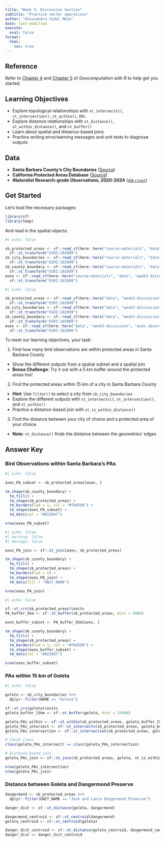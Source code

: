 ```yaml
---
title: "Week 3: Discussion Section"
subtitle: "Practice vector operations"
author: "Alessandra Vidal Meza"
date: last-modified
execute: 
  eval: false
format:
  html:
    toc: true
---
```


::: callout-tip
## Reference

Refer to [Chapter 4](https://r.geocompx.org/spatial-operations.html) and [Chapter 5](https://r.geocompx.org/geometry-operations) of *Geocomputation with R* to help get you started.
:::

## Learning Objectives

- Explore topological relationships with `st_intersects()`, `st_intersection()`, `st_within()`, etc.
- Explore distance relationships with `st_distance()`, `st_within_distance()`, and `st_buffer()`
- Learn about spatial and distance-based joins
- Practice writing error/warning messages and unit tests to diagnose outputs

## Data

- **Santa Barbara County's City Boundaries** ([Source](https://geodata.library.ucsb.edu/catalog/3853-s3_2003_s3_cities_polys))
- **California Protected Areas Database** ([Source](https://data.cnra.ca.gov/dataset/california-protected-areas-database))
- **iNaturalist Research-grade Observations, 2020-2024** ([via `rinat`](https://github.com/ropensci/rinat))

## Get Started

Let's load the necessary packages:

```r
library(sf)
library(tmap)
```

And read in the spatial objects:

```r
#| echo: false

sb_protected_areas <- sf::read_sf(here::here("course-materials", "data", "week3-discussion", "cpad_super_units_sb.shp")) %>% 
  sf::st_transform("ESRI:102009")
sb_city_boundaries <- sf::read_sf(here::here("course-materials", "data", "week3-discussion", "sb_city_boundaries_2003.shp")) %>%
  sf::st_transform("ESRI:102009")
sb_county_boundary <- sf::read_sf(here::here("course-materials", "data", "week3-discussion", "sb_county_boundary_2020.shp")) %>%
  sf::st_transform("ESRI:102009")
aves <- sf::read_sf(here::here("course-materials", "data", "week3-discussion", "aves_observations_2020_2024.shp")) %>%
  sf::st_transform("ESRI:102009")
```

```r
#| echo: false

sb_protected_areas <- sf::read_sf(here::here("data", "week3-discussion", "cpad_super_units_sb.shp")) %>% 
  sf::st_transform("ESRI:102009")
sb_city_boundaries <- sf::read_sf(here::here("data", "week3-discussion", "sb_city_boundaries_2003.shp")) %>%
  sf::st_transform("ESRI:102009")
sb_county_boundary <- sf::read_sf(here::here("data", "week3-discussion", "sb_county_boundary_2020.shp")) %>%
  sf::st_transform("ESRI:102009")
aves <- sf::read_sf(here::here("data", "week3-discussion", "aves_observations_2020_2024.shp")) %>%
  sf::st_transform("ESRI:102009")
```

To meet our learning objectives, your task:

1. Find how many bird observations are within protected areas in Santa Barbara County
  - Show the different outputs from a spatial subset and a spatial join
  - **Bonus Challenge**: Try it out with a 5 km buffer around the protected areas too! 
2. Find the protected areas within 15 km of a city in Santa Barbara County
  - **Hint**: Use `filter()` to select a city from  `sb_city_boundaries`
  - Explore the different outputs with `st_intersects()`, `st_intersection()`, and `st_within()`
  - Practice a distance-based join with `st_is_within_distance()`
3. Find the distance between your city of choice and a protected area of your choice
  - **Note**: `st_distance()` finds the distance between the geometries' edges
  
## Answer Key

### Bird Observations within Santa Barbara's PAs

```r
#| echo: false

aves_PA_subset <- sb_protected_areas[aves, ]

tm_shape(sb_county_boundary) +
  tm_fill() +
  tm_shape(sb_protected_areas) +
  tm_borders(lwd = 1, col = "#fb8500") +
  tm_shape(aves_PA_subset) +
  tm_dots(col = "#023047")

nrow(aves_PA_subset)
```

```r
#| echo: false
#| warning: false
#| message: false

aves_PA_join <- sf::st_join(aves, sb_protected_areas)

tm_shape(sb_county_boundary) +
  tm_fill() +
  tm_shape(sb_protected_areas) +
  tm_borders(lwd = 1) +
  tm_shape(aves_PA_join) +
  tm_dots(fill = "UNIT_NAME")

nrow(aves_PA_join)
```

```r
#| echo: false

sf::st_crs(sb_protected_areas)$units
PA_buffer_5km <- sf::st_buffer(sb_protected_areas, dist = 5000)

aves_buffer_subset <- PA_buffer_5km[aves, ]

tm_shape(sb_county_boundary) +
  tm_fill() +
  tm_shape(sb_protected_areas) +
  tm_borders(lwd = 1, col = "#fb8500") +
  tm_shape(aves_buffer_subset) +
  tm_dots(col = "#023047")

nrow(aves_buffer_subset)
```

### PAs within 15 km of Goleta 

```r
#| echo: false

goleta <- sb_city_boundaries %>%
  dplyr::filter(NAME == "Goleta")

sf::st_crs(goleta)$units
goleta_buffer_15km <- sf::st_buffer(goleta, dist = 15000)

goleta_PAs_within <- sf::st_within(sb_protected_areas, goleta_buffer_15km)
goleta_PAs_intersect <- sf::st_intersects(sb_protected_areas, goleta_buffer_15km)
goleta_PAs_intersection <- sf::st_intersection(sb_protected_areas, goleta_buffer_15km)

# Check class
class(goleta_PAs_intersect) == class(goleta_PAs_intersection)

# Distance-based join
goleta_PAs_join <- sf::st_join(sb_protected_areas, goleta, st_is_within_distance, dist = 15000)

nrow(goleta_PAs_intersection)
nrow(goleta_PAs_join)
```

### Distance between Goleta and Dangermond Preserve

```r
dangermond <- sb_protected_areas %>%
  dplyr::filter(UNIT_NAME == "Jack and Laura Dangermond Preserve")

danger_dist <- sf::st_distance(goleta, dangermond)

dangermond_centroid <- sf::st_centroid(dangermond)
goleta_centroid <- sf::st_centroid(goleta)

danger_dist_centroid <- sf::st_distance(goleta_centroid, dangermond_centroid)
danger_dist == danger_dist_centroid
```

